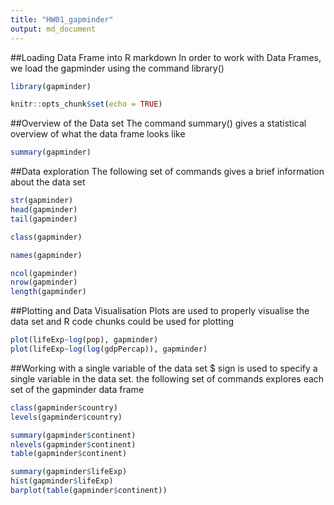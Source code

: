```yaml
---
title: "HW01_gapminder"
output: md_document
---
```

##Loading Data Frame into R markdown
In order to work with Data Frames, we load the gapminder using the command library()
```r
library(gapminder)
```

```r
knitr::opts_chunk$set(echo = TRUE)
```

##Overview of the Data set
The command summary() gives a statistical overview of what the data frame looks like
```r
summary(gapminder)
```

##Data exploration
The following set of commands gives a brief information about the data set
```r

str(gapminder)
head(gapminder)
tail(gapminder)
```

```r
class(gapminder)
```

```r
names(gapminder)
```
```r
ncol(gapminder)
nrow(gapminder)
length(gapminder)
```

##Plotting and Data Visualisation
Plots are used to properly visualise the data set and R code chunks could be used for plotting
```r
plot(lifeExp~log(pop), gapminder)
plot(lifeExp~log(log(gdpPercap)), gapminder)
```

##Working with a single variable of the data set
$ sign is used to specify a single variable in the data set. the following set of commands explores each set of the gapminder data frame
```r
class(gapminder$country)
levels(gapminder$country)
```

```r
summary(gapminder$continent)
nlevels(gapminder$continent)
table(gapminder$continent)
```
```r
summary(gapminder$lifeExp)
hist(gapminder$lifeExp)
barplot(table(gapminder$continent))
```

